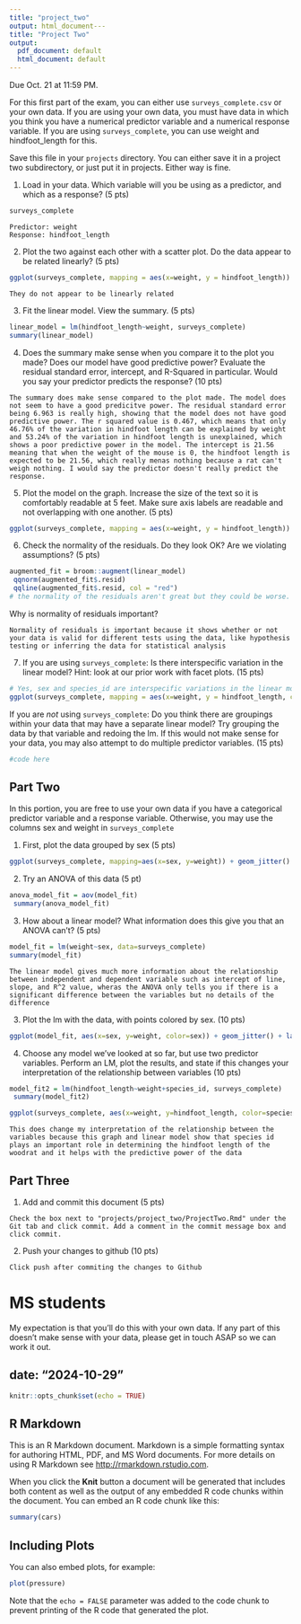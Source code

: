 ```yaml
---
title: "project_two"
output: html_document---
title: "Project Two"
output:
  pdf_document: default
  html_document: default
---
```


Due Oct. 21 at 11:59 PM. 

For this first part of the exam, you can either use `surveys_complete.csv` or your own data. If you are using your own data, you must have data in which you think you have a numerical predictor variable and a numerical response variable. If you are using `surveys_complete`, you can use weight and hindfoot_length for this.

Save this file in your `projects` directory. You can either save it in a project two subdirectory, or just put it in projects. Either way is fine.

1) Load in your data. Which variable will you be using as a predictor, and which as a response? (5 pts)

```r
surveys_complete
```

```
Predictor: weight
Response: hindfoot_length
```

2) Plot the two against each other with a scatter plot. Do the data appear to be related linearly? (5 pts)


```r
ggplot(surveys_complete, mapping = aes(x=weight, y = hindfoot_length)) + geom_point()
```

```
They do not appear to be linearly related
```


3) Fit the linear model. View the summary. (5 pts)


```r
linear_model = lm(hindfoot_length~weight, surveys_complete)
summary(linear_model)
```

4) Does the summary make sense when you compare it to the plot you made? Does our model have good predictive power? Evaluate the residual standard error, intercept, and R-Squared in particular. Would you say your predictor predicts the response?  (10 pts)


```
The summary does make sense compared to the plot made. The model does not seem to have a good predicitve power. The residual standard error being 6.963 is really high, showing that the model does not have good predictive power. The r squared value is 0.467, which means that only 46.76% of the variation in hindfoot length can be explained by weight and 53.24% of the variation in hindfoot length is unexplained, which shows a poor predictive power in the model. The intercept is 21.56 meaning that when the weight of the mouse is 0, the hindfoot length is expected to be 21.56, which really menas nothing because a rat can't weigh nothing. I would say the predictor doesn't really predict the response.
```


5) Plot the model on the graph. Increase the size of the text so it is comfortably readable at 5 feet. Make sure axis labels are readable and not overlapping with one another. (5 pts)

```r
ggplot(surveys_complete, mapping = aes(x=weight, y = hindfoot_length)) + geom_point(size = 0.5) + geom_smooth(method = "lm", color = "blue") + labs(x = "Weight (g)", y = "Hindfoot length (mm)", title = "Linear regression to predict woodrat hindfoot length") + annotate("text", x=50, y=75, label = "R^2 == 0.4676", parse = T, color = "darkred", size = 5) + theme(text = element_text(size = 15))
```


6) Check the normality of the residuals. Do they look OK? Are we violating assumptions? (5 pts)

```r

augmented_fit = broom::augment(linear_model)
 qqnorm(augmented_fit$.resid)
 qqline(augmented_fit$.resid, col = "red")
# the normality of the residuals aren't great but they could be worse. The line for the data is a bit squiggly and there's some deviation towards the end. I think some assumptions are being violated because of this but not terribly.
```

Why is normality of residuals important? 

```
Normality of residuals is important because it shows whether or not your data is valid for different tests using the data, like hypothesis testing or inferring the data for statistical analysis 
```

7) If you are using `surveys_complete`: Is there interspecific variation in the linear model? Hint: look at our prior work with facet plots. (15 pts) 
```r
# Yes, sex and species_id are interspecific variations in the linear model 
ggplot(surveys_complete, mapping = aes(x=weight, y = hindfoot_length, color = sex)) + geom_point() + facet_wrap(facets=vars(species_id))
```
If you are *not* using  `surveys_complete`: Do you think there are groupings within your data that may have a separate linear model? Try grouping the data by that variable and redoing the lm. If this would not make sense for your data, you may also attempt to do multiple predictor variables. (15 pts)

```r
#code here
```

## Part Two

In this portion, you are free to use your own data if you have a categorical predictor variable and a response variable. Otherwise, you may use the columns sex and weight in `surveys_complete`

1) First, plot the data grouped by sex (5 pts)

```r
ggplot(surveys_complete, mapping=aes(x=sex, y=weight)) + geom_jitter()
```

2) Try an ANOVA of this data (5 pt)

```r
anova_model_fit = aov(model_fit)
 summary(anova_model_fit)
```

3) How about a linear model? What information does this give you that an ANOVA can't? (5 pts)


```r
model_fit = lm(weight~sex, data=surveys_complete)
summary(model_fit)
```

```
The linear model gives much more information about the relationship between independent and dependent variable such as intercept of line, slope, and R^2 value, wheras the ANOVA only tells you if there is a significant difference between the variables but no details of the difference 
```

3) Plot the lm with the data, with points colored by sex. (10 pts)


```r
ggplot(model_fit, aes(x=sex, y=weight, color=sex)) + geom_jitter() + labs(x="Sex", y="Weight(g)") + geom_smooth(method="lm") + annotate("text", x=1, y=300, label="R^2==0.0002513", parse=T, size=5)
```

4) Choose any model we've looked at so far, but use two predictor variables. Perform an LM, plot the results, and state if this changes your interpretation of the relationship between variables (10 pts)

```r
model_fit2 = lm(hindfoot_length~weight+species_id, surveys_complete)
 summary(model_fit2)
```

```r
ggplot(surveys_complete, aes(x=weight, y=hindfoot_length, color=species_id)) + geom_jitter(size=0.5) + labs(x="Weight", y="Hindfoot length (mm)") + geom_smooth(method="lm") + annotate("text", x=50, y=80, label="R^2==0.9785", parse=T, size=5)
```

```
This does change my interpretation of the relationship between the variables because this graph and linear model show that species id plays an important role in determining the hindfoot length of the woodrat and it helps with the predictive power of the data
```

## Part Three


1) Add and commit this document (5 pts)

```
Check the box next to "projects/project_two/ProjectTwo.Rmd" under the Git tab and click commit. Add a comment in the commit message box and click commit.
```

2) Push your changes to github (10 pts)

```
Click push after commiting the changes to Github
```



# MS students

My expectation is that you'll do this with your own data. If any part of this doesn't make sense with your data, please get in touch ASAP so we can work it out.

date: "2024-10-29"
---

```r
knitr::opts_chunk$set(echo = TRUE)
```

## R Markdown

This is an R Markdown document. Markdown is a simple formatting syntax for authoring HTML, PDF, and MS Word documents. For more details on using R Markdown see <http://rmarkdown.rstudio.com>.

When you click the **Knit** button a document will be generated that includes both content as well as the output of any embedded R code chunks within the document. You can embed an R code chunk like this:

```r
summary(cars)
```

## Including Plots

You can also embed plots, for example:

```r
plot(pressure)
```

Note that the `echo = FALSE` parameter was added to the code chunk to prevent printing of the R code that generated the plot.
